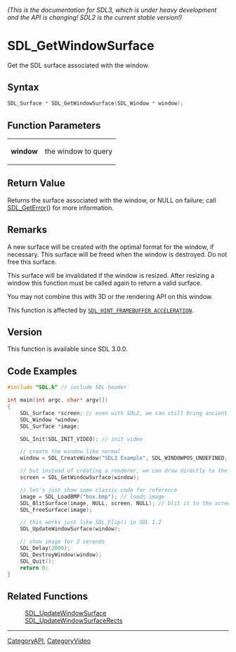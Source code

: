 ====== (This is the documentation for SDL3, which is under heavy development and the API is changing! SDL2 is the current stable version!) ======
= SDL_GetWindowSurface =

Get the SDL surface associated with the window.

== Syntax ==

<syntaxhighlight lang='c'>
SDL_Surface * SDL_GetWindowSurface(SDL_Window * window);
</syntaxhighlight>

== Function Parameters ==

{|
|'''window'''
|the window to query
|}

== Return Value ==

Returns the surface associated with the window, or NULL on failure; call
[[SDL_GetError]]() for more information.

== Remarks ==

A new surface will be created with the optimal format for the window, if
necessary. This surface will be freed when the window is destroyed. Do not
free this surface.

This surface will be invalidated if the window is resized. After resizing a
window this function must be called again to return a valid surface.

You may not combine this with 3D or the rendering API on this window.

This function is affected by
<code>[[SDL_HINT_FRAMEBUFFER_ACCELERATION]]</code>.

== Version ==

This function is available since SDL 3.0.0.

== Code Examples ==

<syntaxhighlight lang='c++'>
#include "SDL.h" // include SDL header

int main(int argc, char* argv[])
{
    SDL_Surface *screen; // even with SDL2, we can still bring ancient code back
    SDL_Window *window;
    SDL_Surface *image;

    SDL_Init(SDL_INIT_VIDEO); // init video

    // create the window like normal
    window = SDL_CreateWindow("SDL2 Example", SDL_WINDOWPOS_UNDEFINED, SDL_WINDOWPOS_UNDEFINED, 640, 480, 0);

    // but instead of creating a renderer, we can draw directly to the screen
    screen = SDL_GetWindowSurface(window);

    // let's just show some classic code for reference
    image = SDL_LoadBMP("box.bmp"); // loads image
    SDL_BlitSurface(image, NULL, screen, NULL); // blit it to the screen
    SDL_FreeSurface(image);

    // this works just like SDL_Flip() in SDL 1.2
    SDL_UpdateWindowSurface(window);

    // show image for 2 seconds
    SDL_Delay(2000);
    SDL_DestroyWindow(window);
    SDL_Quit();
    return 0;
}
</syntaxhighlight>

== Related Functions ==

:[[SDL_UpdateWindowSurface]]
:[[SDL_UpdateWindowSurfaceRects]]

----
[[CategoryAPI]], [[CategoryVideo]]


